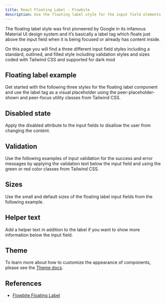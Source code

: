 ---
title: React Floating Label - Flowbite
description: Use the floating label style for the input field elements to replicate the Material UI design system from Google and choose from multiple styles and sizes
---

The floating label style was first pioneered by Google in its infamous Material UI design system and it’s basically a label tag which floats just above the input field when it is being focused or already has content inside.

On this page you will find a three different input field styles including a standard, outlined, and filled style including validation styles and sizes coded with Tailwind CSS and supported for dark mod

## Floating label example

Get started with the following three styles for the floating label component and use the label tag as a visual placeholder using the peer-placeholder-shown and peer-focus utility classes from Tailwind CSS.

<Example name="floatingLabel.root" />

## Disabled state

Apply the disabled attribute to the input fields to disallow the user from changing the content.

<Example name="floatingLabel.disabled" />

## Validation

Use the following examples of input validation for the success and error messages by applying the validation text below the input field and using the green or red color classes from Tailwind CSS.

<Example name="floatingLabel.validation" />

## Sizes

Use the small and default sizes of the floating label input fields from the following example.

<Example name="floatingLabel.sizes" />

## Helper text

Add a helper text in addition to the label if you want to show more information below the input field.

<Example name="floatingLabel.helperText" />

## Theme

To learn more about how to customize the appearance of components, please see the [Theme docs](/docs/customize/theme).

<Theme name="floatingLabel" />

## References

- [Flowbite Floating Label](https://flowbite.com/docs/forms/floating-label/)
